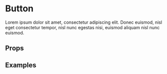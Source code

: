 
<Meta of={ButtonStories} />

# Button

Lorem ipsum dolor sit amet, consectetur adipiscing elit. Donec euismod, nisl eget consectetur tempor, nisl nunc egestas nisi, euismod aliquam nisl nunc euismod.

## Props
<Controls />

## Examples

<Story of={ButtonStories.Default} />

